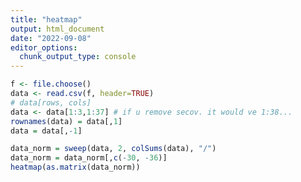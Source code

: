 ```yaml
---
title: "heatmap"
output: html_document
date: "2022-09-08"
editor_options: 
  chunk_output_type: console
---
```


```r
f <- file.choose()
data <- read.csv(f, header=TRUE)
# data[rows, cols]
data <- data[1:3,1:37] # if u remove secov. it would ve 1:38...
rownames(data) = data[,1]
data = data[,-1]

```



```r
data_norm = sweep(data, 2, colSums(data), "/")
data_norm = data_norm[,c(-30, -36)]
heatmap(as.matrix(data_norm))
```



```r

```

